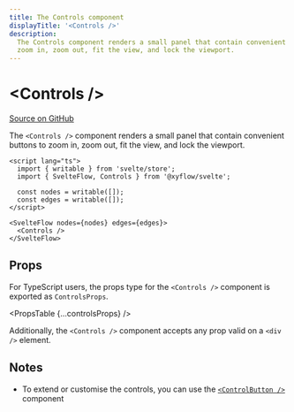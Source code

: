 ```yaml
---
title: The Controls component
displayTitle: '<Controls />'
description:
  The Controls component renders a small panel that contain convenient buttons to
  zoom in, zoom out, fit the view, and lock the viewport.
---
```



# &lt;Controls />

[Source on GitHub](https://github.com/xyflow/xyflow/blob/main/packages/svelte/src/lib/plugins/Controls/Controls.svelte)

The `<Controls />` component renders a small panel that contain convenient
buttons to zoom in, zoom out, fit the view, and lock the viewport.

```svelte
<script lang="ts">
  import { writable } from 'svelte/store';
  import { SvelteFlow, Controls } from '@xyflow/svelte';

  const nodes = writable([]);
  const edges = writable([]);
</script>

<SvelteFlow nodes={nodes} edges={edges}>
  <Controls />
</SvelteFlow>
```

## Props

For TypeScript users, the props type for the `<Controls />` component is exported
as `ControlsProps`.

<PropsTable {...controlsProps} />

Additionally, the `<Controls />` component accepts any prop valid on a `<div />`
element.

## Notes

- To extend or customise the controls, you can use the [`<ControlButton />`](/api-reference/components/control-button)
  component

